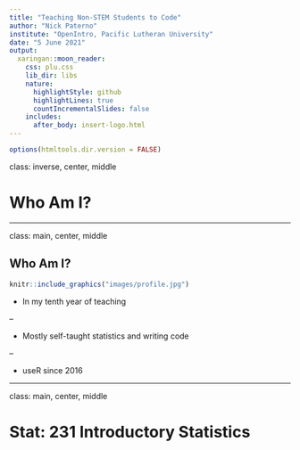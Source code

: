 ```yaml
---
title: "Teaching Non-STEM Students to Code"
author: "Nick Paterno"
institute: "OpenIntro, Pacific Lutheran University"
date: "5 June 2021"
output:
  xaringan::moon_reader:
    css: plu.css
    lib_dir: libs
    nature:
      highlightStyle: github
      highlightLines: true
      countIncrementalSlides: false
    includes:
      after_body: insert-logo.html
---
```


```r
options(htmltools.dir.version = FALSE)
```

class: inverse, center, middle

# Who Am I?

---

class: main, center, middle

## Who Am I?

```r
knitr::include_graphics("images/profile.jpg")
```
* In my tenth year of teaching

--

* Mostly self-taught statistics and writing code

--

* useR since 2016

--- 

class: main, center, middle

# Stat: 231 Introductory Statistics